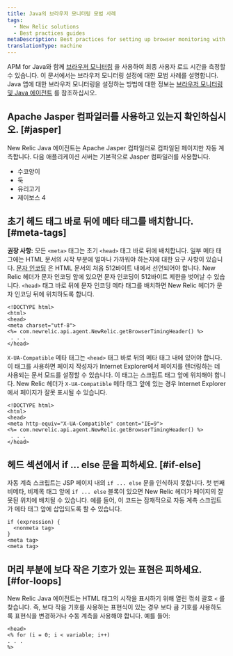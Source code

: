 ```yaml
---
title: Java의 브라우저 모니터링 모범 사례
tags:
  - New Relic solutions
  - Best practices guides
metaDescription: Best practices for setting up browser monitoring with your New Relic Java agent.
translationType: machine
---
```


APM for Java와 함께 [브라우저 모니터링](/docs/browser/new-relic-browser/getting-started/introduction-new-relic-browser) 을 사용하여 최종 사용자 로드 시간을 측정할 수 있습니다. 이 문서에서는 브라우저 모니터링 설정에 대한 모범 사례를 설명합니다. Java 앱에 대한 브라우저 모니터링을 설정하는 방법에 대한 정보는 [브라우저 모니터링 및 Java 에이전트](/docs/agents/java-agent/instrumentation/page-load-timing-java) 를 참조하십시오.

## Apache Jasper 컴파일러를 사용하고 있는지 확인하십시오. [#jasper]

New Relic Java 에이전트는 Apache Jasper 컴파일러로 컴파일된 페이지만 자동 계측합니다. 다음 애플리케이션 서버는 기본적으로 Jasper 컴파일러를 사용합니다.

* 수코양이
* 둑
* 유리고기
* 제이보스 4

## 초기 헤드 태그 바로 뒤에 메타 태그를 배치합니다. [#meta-tags]

**권장 사항:** 모든 `<meta>` 태그는 초기 `<head>` 태그 바로 뒤에 배치합니다. 일부 메타 태그에는 HTML 문서의 시작 부분에 얼마나 가까워야 하는지에 대한 요구 사항이 있습니다. [문자 인코딩](http://www.w3.org/TR/html-markup/syntax.html#character-encoding) 은 HTML 문서의 처음 512바이트 내에서 선언되어야 합니다. New Relic 헤더가 문자 인코딩 앞에 있으면 문자 인코딩이 512바이트 제한을 벗어날 수 있습니다. `<head>` 태그 바로 뒤에 문자 인코딩 메타 태그를 배치하면 New Relic 헤더가 문자 인코딩 뒤에 위치하도록 합니다.

```
<!DOCTYPE html>
<html>
<head>
<meta charset="utf-8">
<%= com.newrelic.api.agent.NewRelic.getBrowserTimingHeader() %>
 . . .
</head>
```

`X-UA-Compatible` 메타 태그는 `<head>` 태그 바로 뒤의 메타 태그 내에 있어야 합니다. 이 태그를 사용하면 페이지 작성자가 Internet Explorer에서 페이지를 렌더링하는 데 사용되는 문서 모드를 설정할 수 있습니다. 이 태그는 스크립트 태그 앞에 위치해야 합니다. New Relic 헤더가 `X-UA-Compatible` 메타 태그 앞에 있는 경우 Internet Explorer에서 페이지가 잘못 표시될 수 있습니다.

```
<!DOCTYPE html>
<html>
<head>
<meta http-equiv="X-UA-Compatible" content="IE=9">
<%= com.newrelic.api.agent.NewRelic.getBrowserTimingHeader() %>
 . . .
</head>
```

## 헤드 섹션에서 if ... else 문을 피하세요. [#if-else]

자동 계측 스크립트는 JSP 페이지 내의 `if ... else` 문을 인식하지 못합니다. 첫 번째 비메타, 비제목 태그 앞에 `if ... else` 블록이 있으면 New Relic 헤더가 페이지의 잘못된 위치에 배치될 수 있습니다. 예를 들어, 이 코드는 잠재적으로 자동 계측 스크립트가 메타 태그 앞에 삽입되도록 할 수 있습니다.

```
if (expression) {
  <nonmeta tag>
}
<meta tag>
<meta tag>
```

## 머리 부분에 보다 작은 기호가 있는 표현은 피하세요. [#for-loops]

New Relic Java 에이전트는 HTML 태그의 시작을 표시하기 위해 열린 꺾쇠 괄호 `<` 를 찾습니다. 즉, 보다 작음 기호를 사용하는 표현식이 있는 경우 보다 큼 기호를 사용하도록 표현식을 변경하거나 수동 계측을 사용해야 합니다. 예를 들어:

```
<head>
<% for (i = 0; i < variable; i++)
. . . 
%>
```